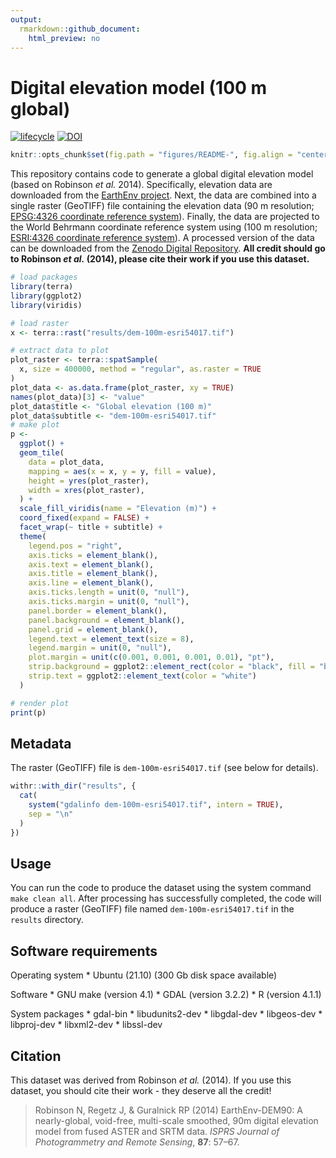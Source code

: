 ```yaml
---
output:
  rmarkdown::github_document:
    html_preview: no
---
```


<!--- README.md is generated from README.Rmd. Please edit that file -->

# Digital elevation model (100 m global)

[![lifecycle](https://img.shields.io/badge/Lifecycle-stable-brightgreen.svg)](https://lifecycle.r-lib.org/articles/stages.html)
[![DOI](https://zenodo.org/badge/430568284.svg)](https://zenodo.org/badge/latestdoi/430568284)

```r
knitr::opts_chunk$set(fig.path = "figures/README-", fig.align = "center")
```

This repository contains code to generate a global digital elevation model (based on Robinson *et al.* 2014). Specifically, elevation data are downloaded from the [EarthEnv project](https://www.earthenv.org/DEM.html). Next, the data are combined into a single raster (GeoTIFF) file containing the elevation data (90 m resolution; [EPSG:4326 coordinate reference system](https://epsg.io/4326)). Finally, the data are projected to the World Behrmann coordinate reference system using (100 m resolution; [ESRI:4326 coordinate reference system](https://epsg.io/54017)). A processed version of the data can be downloaded from the [Zenodo Digital Repository](TODO). **All credit should go to Robinson *et al.* (2014), please cite their work if you use this dataset.**

```r
# load packages
library(terra)
library(ggplot2)
library(viridis)

# load raster
x <- terra::rast("results/dem-100m-esri54017.tif")

# extract data to plot
plot_raster <- terra::spatSample(
  x, size = 400000, method = "regular", as.raster = TRUE
)
plot_data <- as.data.frame(plot_raster, xy = TRUE)
names(plot_data)[3] <- "value"
plot_data$title <- "Global elevation (100 m)"
plot_data$subtitle <- "dem-100m-esri54017.tif"
# make plot
p <-
  ggplot() +
  geom_tile(
    data = plot_data,
    mapping = aes(x = x, y = y, fill = value),
    height = yres(plot_raster),
    width = xres(plot_raster),
  ) +
  scale_fill_viridis(name = "Elevation (m)") +
  coord_fixed(expand = FALSE) +
  facet_wrap(~ title + subtitle) +
  theme(
    legend.pos = "right",
    axis.ticks = element_blank(),
    axis.text = element_blank(),
    axis.title = element_blank(),
    axis.line = element_blank(),
    axis.ticks.length = unit(0, "null"),
    axis.ticks.margin = unit(0, "null"),
    panel.border = element_blank(),
    panel.background = element_blank(),
    panel.grid = element_blank(),
    legend.text = element_text(size = 8),
    legend.margin = unit(0, "null"),
    plot.margin = unit(c(0.001, 0.001, 0.001, 0.01), "pt"),
    strip.background = ggplot2::element_rect(color = "black", fill = "black"),
    strip.text = ggplot2::element_text(color = "white")
  )

# render plot
print(p)
```

## Metadata

The raster (GeoTIFF) file is `dem-100m-esri54017.tif` (see below for details).

```r
withr::with_dir("results", {
  cat(
    system("gdalinfo dem-100m-esri54017.tif", intern = TRUE),
    sep = "\n"
  )
})
```

## Usage

You can run the code to produce the dataset using the system command `make clean all`. After processing has successfully completed, the code will produce a raster (GeoTIFF) file named `dem-100m-esri54017.tif` in the `results` directory.

## Software requirements

Operating system
  * Ubuntu (21.10) (300 Gb disk space available)

Software
  * GNU make (version 4.1)
  * GDAL (version 3.2.2)
  * R (version 4.1.1)

System packages
  * gdal-bin
  * libudunits2-dev
  * libgdal-dev
  * libgeos-dev
  * libproj-dev
  * libxml2-dev
  * libssl-dev

## Citation

This dataset was derived from Robinson *et al.* (2014). If you use this dataset, you should cite their work - they deserve all the credit!

> Robinson N, Regetz J, & Guralnick RP (2014) EarthEnv-DEM90: A nearly-global, void-free, multi-scale smoothed, 90m digital elevation model from fused ASTER and SRTM data. *ISPRS Journal of Photogrammetry and Remote Sensing*, **87**: 57--67.

